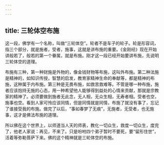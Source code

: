 ```yaml
---
---
---
```

title: 三轮体空布施
---




这一段，佛学有一个名称，叫做“三轮体空”。轮者不是车子的轮子。轮是形容词，指三个部分，就是施者，受者，施事，这就是讲布施的重要。《金刚经》现在开始讲般若了，般若的第一个眷属，就是布施。刚才这一段已经开始要讲布施，先说明三轮体空的道理。

布施有三种，第一种财施是外物的，像金钱财物等布施，这叫外布施。第二种法施是精神的，如知识传授，智慧的启发，教育家精神生命的奉献等，都是精神的布施，这种属于内布施。第三种是无畏布施，如救苦救难等。不管是哪一种布施，施者应该抱持无施的心态，用一种希望他人能够得到益处的心情来贡献，那就是宗教家的精神了。必须要做到施者无此念，无人相，无众生相，无寿者相。受者也空，施事也空。看到人家可怜应该同情，但是同情就是同情，布施了就没有事了，忘记了谁接受我的布施。做完了以后，“事如春梦了无痕”，无施者，无受者，也无施事，这才是佛法布施的道理。

所以佛在这个世界上，以师道当人天的师表，教化一切众生，救度一切众生，度完了，他老人家说：再见，不来了。只是吩咐四个弟子暂时不要死，要“留形住世”，活着等弥勒菩萨下来。佛的这个精神就是三轮体空的布施。